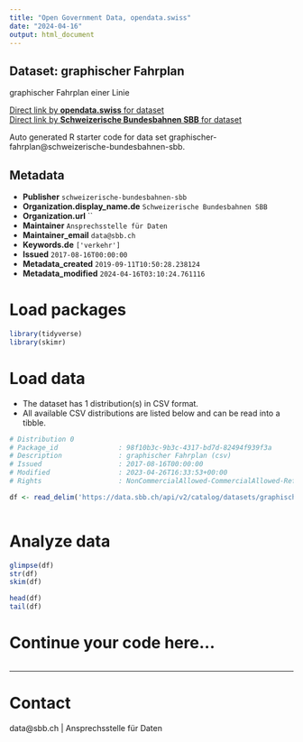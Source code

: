 ```yaml
---
title: "Open Government Data, opendata.swiss"
date: "2024-04-16"
output: html_document
---
```


## Dataset: graphischer Fahrplan

graphischer Fahrplan einer Linie

[Direct link by **opendata.swiss** for dataset](https://opendata.swiss/de/dataset/graphischer-fahrplan1)<br>
[Direct link by **Schweizerische Bundesbahnen SBB** for dataset](https://data.sbb.ch/explore/dataset/graphischer-fahrplan/)

Auto generated R starter code for data set graphischer-fahrplan@schweizerische-bundesbahnen-sbb.

## Metadata

- **Publisher** `schweizerische-bundesbahnen-sbb`
- **Organization.display_name.de** `Schweizerische Bundesbahnen SBB`
- **Organization.url** ``
- **Maintainer** `Ansprechsstelle für Daten`
- **Maintainer_email** `data@sbb.ch`
- **Keywords.de** `['verkehr']`
- **Issued** `2017-08-16T00:00:00`
- **Metadata_created** `2019-09-11T10:50:28.238124`
- **Metadata_modified** `2024-04-16T03:10:24.761116`


# Load packages

```r

library(tidyverse)
library(skimr)

```

# Load data

-   The dataset has 1 distribution(s) in CSV format.
-   All available CSV distributions are listed below and can be read into a tibble.

```r

# Distribution 0
# Package_id               : 98f10b3c-9b3c-4317-bd7d-82494f939f3a
# Description              : graphischer Fahrplan (csv)
# Issued                   : 2017-08-16T00:00:00
# Modified                 : 2023-04-26T16:33:53+00:00
# Rights                   : NonCommercialAllowed-CommercialAllowed-ReferenceRequired

df <- read_delim('https://data.sbb.ch/api/v2/catalog/datasets/graphischer-fahrplan/exports/csv')



```

# Analyze data

```r

glimpse(df)
str(df)
skim(df)

head(df)
tail(df)

```

# Continue your code here...

```r

```

------------------------------------------------------------------------

# Contact

data@sbb.ch | Ansprechsstelle für Daten
